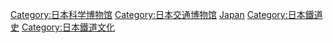 [[Category:日本科学博物馆|Category:日本科学博物馆]]
[[Category:日本交通博物馆|Category:日本交通博物馆]]
[[Category:各国铁路博物馆|Japan]]
[[Category:日本鐵道史|Category:日本鐵道史]]
[[Category:日本鐵道文化|Category:日本鐵道文化]]